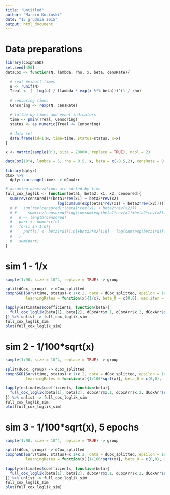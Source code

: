 ```yaml
---
title: "Untitled"
author: "Marcin Kosiński"
date: "15 grudnia 2015"
output: html_document
---
```


# Data preparations

```r
library(coxphSGD)
set.seed(456)
dataCox <- function(N, lambda, rho, x, beta, censRate){
  
  # real Weibull times
  u <- runif(N)
  Treal <- (- log(u) / (lambda * exp(x %*% beta)))^(1 / rho)
  
  # censoring times
  Censoring <- rexp(N, censRate)
  
  # follow-up times and event indicators
  time <- pmin(Treal, Censoring)
  status <- as.numeric(Treal <= Censoring)
  
  # data set
  data.frame(id=1:N, time=time, status=status, x=x)
}

x <- matrix(sample(0:1, size = 20000, replace = TRUE), ncol = 2)

dataCox(10^4, lambda = 5, rho = 0.5, x, beta = c(-0.5,2), censRate = 0.2) -> dCox

library(dplyr)
dCox %>%
  dplyr::arrange(time) -> dCoxArr

# assuming observations are sorted by time
full_cox_loglik <- function(beta1, beta2, x1, x2, censored){
  sum(rev(censored)*(beta1*rev(x1) + beta2*rev(x2) -
                       log(cumsum(exp(beta1*rev(x1) + beta2*rev(x2))))))
  # #   sum(rev(censored)*(beta1*rev(x1) + beta2*rev(x2))) -
  # #     sum(rev(censored)*log(cumsum(exp(beta1*rev(x1)+beta2*rev(x2)))))
  #   n <- length(censored)
  #   part <- numeric(n)
  #   for(i in 1:n){
  #     part[i] <- beta1*x1[i:n]+beta2*x2[i:n] - log(sum(exp(beta1*x1[i:n]+beta2*x2[i:n])))
  #   }
  #   sum(part)
}
```


# sim 1 - 1/x

```r
sample(1:90, size = 10^4, replace = TRUE) -> group

split(dCox, group) -> dCox_splitted
coxphSGD(Surv(time, status)~x.1+x.2, data = dCox_splitted, epsilon = 1e-03,
         learningRates = function(x){1/x}, beta_0 = c(0,0), max.iter = 1*90) -> estimates

lapply(estimates$coefficients, function(beta){
  full_cox_loglik(beta[1], beta[2], dCoxArr$x.1, dCoxArr$x.2, dCoxArr$status)
}) %>% unlist -> full_cox_loglik_sim
full_cox_loglik_sim
plot(full_cox_loglik_sim)
```


# sim 2 - 1/100*sqrt(x)

```r
sample(1:90, size = 10^4, replace = TRUE) -> group

split(dCox, group) -> dCox_splitted
coxphSGD(Surv(time, status)~x.1+x.2, data = dCox_splitted, epsilon = 1e-03,
         learningRates = function(x){1/100*sqrt(x)}, beta_0 = c(0,0), max.iter = 1*90) -> estimates

lapply(estimates$coefficients, function(beta){
  full_cox_loglik(beta[1], beta[2], dCoxArr$x.1, dCoxArr$x.2, dCoxArr$status)
}) %>% unlist -> full_cox_loglik_sim
full_cox_loglik_sim
plot(full_cox_loglik_sim)
```


# sim 3 - 1/100*sqrt(x), 5 epochs

```r
sample(1:90, size = 10^4, replace = TRUE) -> group

split(dCox, group) -> dCox_splitted
coxphSGD(Surv(time, status)~x.1+x.2, data = dCox_splitted, epsilon = 1e-03,
         learningRates = function(x){1/100*sqrt(x)}, beta_0 = c(0,0), max.iter = 5*90) -> estimates

lapply(estimates$coefficients, function(beta){
  full_cox_loglik(beta[1], beta[2], dCoxArr$x.1, dCoxArr$x.2, dCoxArr$status)
}) %>% unlist -> full_cox_loglik_sim
full_cox_loglik_sim
plot(full_cox_loglik_sim)
```
